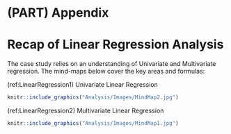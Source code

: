 # (PART) Appendix {-}

# Recap of Linear Regression Analysis

The case study relies on an understanding of Univariate and Multivariate regression. The mind-maps below cover the key areas and formulas:

(ref:LinearRegression1) Univariate Linear Regression

```r
knitr::include_graphics("Analysis/Images/MindMap2.jpg")
```


(ref:LinearRegression2) Multivariate Linear Regression

```r
knitr::include_graphics("Analysis/Images/MindMap1.jpg")
```

